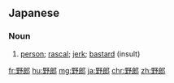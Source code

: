 ==Japanese==
{{ja-kanjitab|野|郎}}

===Noun===
{{ja-noun|やろう}}
# {{qualifier|rude}} [[person]]; [[rascal]]; [[jerk]]; [[bastard]] (insult)

[[fr:野郎]]
[[hu:野郎]]
[[mg:野郎]]
[[ja:野郎]]
[[chr:野郎]]
[[zh:野郎]]